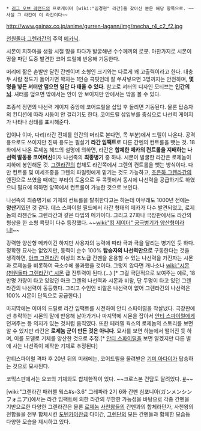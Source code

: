  * [[리그 오브 레전드]]의 프로게이머 [wiki:"임경현" 라간]을 찾아신 분은 해당 항목으로. ~~사실 그 라간이 이 라간이다~~

http://www.gainax.co.jp/anime/gurren-lagann/img/mecha_r4_c2_f2.jpg

[[천원돌파 그렌라간]]의 주역 [[메카닉]].

시몬이 지하마을 생활 시절 땅을 파다가 발굴해낸 수수께끼의 로봇. 마찬가지로 시몬이 땅을 파던 도중 발견한 코어 드릴에 반응해 기동한다.

머리에 짧은 손발만 달린 간멘이며 소형인 크기와는 다르게 꽤 고출력이라고 한다. 대충 두 사람 정도가 들어가면 꽉차는 1인승 콕핏인데 잘 쑤셔넣으면 3명까지는 안전하며, '''몇명을 넣든 셔터만 덮으면 일단 다 태울 수 있다.''' 참고로 셔터의 디자인 모티브는 '''인간의 [[뇌]]'''. 셔터를 덮으면 밖에서는 안이 안 보이지만 안에서는 밖을 볼 수 있다.

조종석 정면의 나선력 게이지 중앙에 코어드릴을 삽입 후 돌리면 기동된다. 물론 탑승자의 컨디션에 따라 시동이 안 걸리기도 한다. 코어드릴 삽입부를 중심으로 나선력 게이지가 나타나 상태를 표시해준다. 

입이나 이마, 다리(라간 전체를 인간의 머리로 본다면, 목 부분)에서 드릴이 나온다. 공격용으로도 쓰이지만 진짜 용도는 필살기 '''라간 임팩트'''로 다른 간멘의 컨트롤을 뺏는 것. 18화에서 나온 로제놈 헤드의 설명에 의하면, 라간은 '''합체한 메카의 컨트롤을 지배하는 나선력 발동용 코어머신'''이자 나선족의 '''최종병기''' 중 하나. 시몬이 발굴한 라간은 로제놈이 지하에 봉인해둔 것. [[그렌라간]]의 합체도 라간쪽에서 그렌의 컨트롤을 뺏는 방식이다. 다만 컨트롤 및 미세조종을 그렌의 파일럿에게 맡기는 것도 가능하고, [[초은하 그렌라간]]의 엔진으로 쓰였을 때에는 부타의 도움으로 두 콕핏에서 동시에 나선력을 공급하기도 하였으니 필요에 의하면 양쪽에서 컨트롤이 가능한 것으로 보인다. 

나선족의 최종병기로 기체의 컨트롤을 탈취한다고는 하는데 아무래도 1000년 전에는 '''양산기'''였던 것 같다. 데스 스파이럴 필드에서 라간 형태의 메카가 다수 발견되었고, 로제놈의 라젠간도 그렌라간과 같은 타입의 메카이다. 그리고 27화나 극장판에서도 라간의 형상을 한 소형 콕핏이 다수 등장했다. ~~[[wiki:"킹 제이더" 궁극병기가 양산형이라니!]]~~

강력한 양산형 메카이긴 하지만 사용자의 능력에 따라 극과 극을 달리는 병기인 듯 하다. 정확한 묘사는 없었지만, 동력이 순수 100% '''탑승자의 나선력만으로''' 구동한다는 것을 생각하면, [[아크 그렌라간]] 이상의 초노급 간멘을 운용할 수 있는 나선력을 가진자는 시몬과 로제놈을 비롯하여 극소수에 불과했을 것이다. 그렇지 않다면 개나소나 [[wiki:"시몬(천원돌파 그렌라간)" 시몬]] 급 전투력이 된다.(...) [* 그걸 극단적으로 보여주는 예로, 18만명 가량이 타고 있었던 아크 그렌의 나선력과 시몬과 비랄, 단 두명이 타고 있던 그렌라간의 나선력이 동등했다. 그리고 수인인 비랄은 나선력이 없어 그렌라간의 나선력은 100% 시몬이 단독으로 공급한다.]

마지막에는 이마의 드릴로 라간 임팩트를 시전하여 안티 스파이럴을 작살냈다. 극장판에선 추락하는 시몬의 말에 반응해 날아가거나 마지막에 시몬을 잡아서 [[안티 스파이럴]]에게 던져주는 등 의지가 있는 것처럼 움직였다. 또한 페러렐 웍스의 로제놈의 스토리를 보면 알 수 있지만 라간은 '''로제놈 군이 만든 것은 아니다'''. 묘사를 보면 하늘에서 떨어진 듯 하며, 이를 모델로 기체를 양산한 것으로 추정.[* [[안티 스파이럴]]을 보면 알겠지만 다른 별에 사는 나선족이 제작한 기체로 추정된다] 

안티스파이럴 격파 후 20년 뒤의 미래에는, 코어드릴을 물려받은 [[기미 아다이]]가 탑승하는 것으로 묘사된다.

코믹스판에서는 요코의 기체와도 합체한적이 있다.
~~크로스본 건담도 달려있다. [http://bbs2.ruliweb.daum.net/gaia/do/ruliweb/default/read?articleId=17918471&bbsId=G005&searchKey=userid&itemGroupId=&searchName=%ED%8E%98%EC%9D%B8%ED%84%B01.2&itemId=64&searchValue=U37YC6.5GaY0&platformId=&pageIndex=2 #]~~

[wiki:"그렌라간 패러렐 웍스#s-3.6" 그레파라 2기 6화 간멘 심포니아(ガンメンシンフォニア)]에서는 라간 임팩트에 의한 라간의 무한한 가능성을 바탕으로 각종 간멘을 기반으로한 다양한 그렌라간은 물론 [[로제놈]] [[사천왕]]들의 간멘과의 합체라던가, 사천왕의 전함들을 전부 합체시킨 [[도텐카이잔]]급 다이간, [[그렌단]]의 모든 간멘들과 합체한 모습등 다양한 모습을 제시하고 있다.

